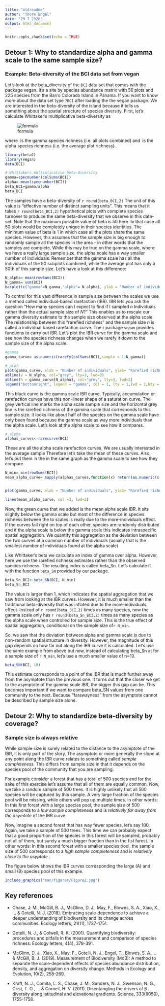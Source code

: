 ```yaml
---
title: "oldreadme"
author: "Thore Engel"
date: "29 7 2020"
output: html_document
---
```


```r
knitr::opts_chunk$set(echo = TRUE)
```



## Detour 1: Why to standardize alpha and gamma scale to the same sample size?
### Example: Beta-diversity of the BCI data set from vegan

Let's look at the beta_diversity of the `BCI` data set that comes with the package vegan. It's a site by species abundance matrix with 50 plots and 225 species from the Barro Colorado Island in Panama. If you want to know more about the data set type `?BCI` after loading the the vegan package. We are interested in the beta-diversity of the island because it tells us something about the spatial structure of species diversity. First, let's calculate Whittaker's multiplicative beta-diversity as

![formula](https://render.githubusercontent.com/render/math?math=%5Cbeta%3D%5Cfrac%7B%5Cgamma%7D%7B%5Coverline%7B%5Calpha%7D%7D)

where ![\gamma](https://render.githubusercontent.com/render/math?math=%5Cgamma) is the gamma species richness (i.e. all plots combined) and ![\overline{\alpha}](https://render.githubusercontent.com/render/math?math=%5Coverline%7B%5Calpha%7D) is the alpha species richness (i.e. the average plot richness). 

```r
library(betaC)
library(vegan)
data(BCI)

# Whittakers multiplicative beta-diversity 
gamma=specnumber(colSums(BCI))
alpha= mean(specnumber(BCI))
beta_BCI=gamma/alpha
beta_BCI

```

The samples have a beta-diversity of `r round(beta_BCI,2)` The unit of this value is "effective number of distinct sampling units". This means that it takes `r round(beta_BCI,2)` hypothetical plots with complete species turnover to produce the same beta-diversity that we observe in this data-set. Note that the maximum possible value of beta is 50 here. In that case all 50 plots would be completely unique in their species identities. The minimum value of beta is 1 in which case all the plots share the same species.  However, this assumes that the sample size is big enough to randomly sample all the species in the area - in other words that the samples are complete. While this may be true on the gamma scale, where we have a really large sample size, the alpha scale has a way smaller number of individuals. Remember that the gamma scale has all the individuals of the 50 subplots combined, while the average plot has only a 50th of this sample size. Let's have a look at this difference:

```r
N_alpha= mean(rowSums(BCI))
N_gamma= sum(BCI)
barplot(c("gamma"=N_gamma,"alpha"= N_alpha), ylab = "Number of individuals", xlab = "Scale")
```

To control for this vast difference in sample size between the scales we use a method called individual-based rarefaction (IBR). IBR lets you ask the question "How many species can I expect to find if I sampled *n* Individuals rather than the actual sample size of *N*?" This enables us to rescale our gamma diversity estimate to the sample size observed at the alpha scale. The relationship between this "rarefied richness" and the sample size *n* is called a individual based rarefaction curve. The r package `vegan` provides functions to carry out IBR. Let's plot the IBR curve for the gamma scale and see how the species richness changes when we rarefy it down to the sample size of the alpha scale.

```r
#gamma
gamma_curve= as.numeric(rarefy(colSums(BCI),sample = 1:N_gamma))

# plot
plot(gamma_curve, xlab = "Number of individuals", ylab= "Rarefied richness", type = "l", lwd=2)
abline(v = N_alpha, col="grey", lty=3, lwd=2)
abline(h = gamma_curve[N_alpha], col="grey", lty=3, lwd=2)
legend("bottomright", legend = "gamma", col = 1, lty = 1,lwd = 2,bty = "n")

```

This black curve is the gamma scale IBR curve. Typically, accumulation or rarefaction curves have this non-linear shape of a saturation curve. The grey vertical line marks the alpha scale sample size and the horizontal grey line is the rarefied richness of the gamma scale that corresponds to this sample size. It looks like about half of the species on the gamma scale have only been found because the gamma scale as way more individuals than the alpha scale. Let's look at the alpha scale to see how it compares.

```r
# alpha 
alphas_curves<-rarecurve(BCI)
```

These are all the alpha scale rarefaction curves. We are usually interested in the average sample Therefore let's take the mean of these curves. Also, let's put them in the in the same graph as the gamma scale to see how they compare.

```r
N_min= min(rowSums(BCI))
mean_alpha_curve= sapply(alphas_curves,function(x) return(as.numeric(x[1:N_min])) ) %>% rowMeans()


plot(gamma_curve, xlab = "Number of individuals", ylab= "Rarefied richness", type = "l", lwd=2)

lines(mean_alpha_curve, col =3, lwd=2)
```

Now, the green curve that we added is the mean alpha scale IBR. It sits slightly below the gamma scale but most of the difference in species richness between the to scales is really due to the more-individuals effect. If the curves fall right on top of each other, species are randomly distributed and if the alpha scale is below the gamma scale this indicates intraspecific spatial aggregation. We quantify this aggregation as the deviation between the two curves at a common number of individuals (usually that is the smallest number of individuals found at the alpha scale)

Like Whittaker's beta we calculate an index of gamma over alpha. However, here we use the rarefied richness estimates rather than the observed species richness. The resulting index is called beta_Sn. Let's calculate it with the function `beta_SN` provided by our package.


```r
beta_Sn_BCI<-beta_SN(BCI, N_min)
beta_Sn_BCI
```

The value is larger than 1, which indicates the spatial aggregation that we saw from looking at the IBR curves. However, it is much smaller than the traditional beta-diversity that was inflated due to the more-individuals effect. Instead of `r round(beta_BCI,2)` times as many species, now the gamma scale only has `r round(beta_Sn_BCI,2)` times as many species as the alpha scale when controlled for sample size. This is the true effect of spatial aggregation, conditional on the sample size of`r N_min`.

So, we saw that the deviation between alpha and gamma scale is due to non-random spatial structure in diversity. However, the magnitude of this gap depends on how far out along the IBR curve it is calculated. Let's use the same example from above but now, instead of calculating beta_Sn at for a sample size of `r N_min`, let's use a much smaller value of n=10.
```r
beta_SN(BCI, 10)

```

This estimate corresponds to a point of the IBR that is much further away from the asymptote than the previous one. It turns out that the closer we get to the asymptote of the gamma scale IBR, the bigger this gap can be. This becomes important if we want to compare beta_SN values from one community to the next. Because "farawayness" from the asymptote cannot be described by sample size alone. 

## Detour 2: Why to standardize beta-diversity by coverage?
### Sample size is always relative

While sample size is surely related to the distance to the asymptote of the IBR, it is only part of the story. The asymptote or more generally the slope at any point along the IBR curve relates to something called *sample completeness*. This differs from sample size in that it depends on the species pool of the community that you are sampling.

For example consider a forest that has a total of 500 species and for the sake of this exercise let's assume that all of them are equally common. Now, we take a random sample of 500 trees. It is highly unlikely that all 500 species will be captured by this sample. A very large fraction of the species pool will be missing, while others will pop up multiple times. In other words: In this first forest with a large species pool, the sample size of 500 corresponds to a *low sample completeness* and is *relatively far away from the asymtote* of the IBR curve.

Now, imagine a second forest that has way fewer species, let's say 100. Again, we take a sample of 500 trees. This time we can probably expect that a good proportion of the species in this forest will be sampled, probably not all of them, but surely a much bigger fraction than in the fist forest. In other words: In this second forest with a smaller species pool, the sample size of 500 corresponds to a *high sample completeness* and is *relatively close to the asyptote* .

The figure below shows the IBR curves corresponding the large (A) and small (B) species pool of this example. 

```r
include_graphics("man/figures/Figure2.jpg") 
```


## Key references

* Chase, J. M., McGill, B. J., McGlinn, D. J., May, F., Blowes, S. A., Xiao, X., ... & Gotelli, N. J. (2018). Embracing scale‐dependence to achieve a deeper understanding of biodiversity and its change across communities. Ecology letters, 21(11), 1737-1751.

* Gotelli, N. J., & Colwell, R. K. (2001). Quantifying biodiversity: procedures and pitfalls in the measurement and comparison of species richness. Ecology letters, 4(4), 379-391.

* McGlinn, D. J., Xiao, X., May, F., Gotelli, N. J., Engel, T., Blowes, S. A., ... & McGill, B. J. (2019). Measurement of Biodiversity (MoB): A method to separate the scale‐dependent effects of species abundance distribution, density, and aggregation on diversity change. Methods in Ecology and Evolution, 10(2), 258-269.

* Kraft, N. J., Comita, L. S., Chase, J. M., Sanders, N. J., Swenson, N. G., Crist, T. O., ... & Cornell, H. V. (2011). Disentangling the drivers of β diversity along latitudinal and elevational gradients. Science, 333(6050), 1755-1758.

